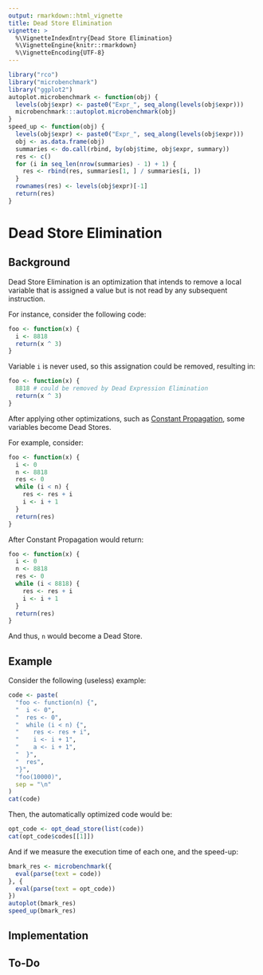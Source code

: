 ```yaml
---
output: rmarkdown::html_vignette
title: Dead Store Elimination
vignette: >
  %\VignetteIndexEntry{Dead Store Elimination}
  %\VignetteEngine{knitr::rmarkdown}
  %\VignetteEncoding{UTF-8}
---
```


```r
library("rco")
library("microbenchmark")
library("ggplot2")
autoplot.microbenchmark <- function(obj) {
  levels(obj$expr) <- paste0("Expr_", seq_along(levels(obj$expr)))
  microbenchmark:::autoplot.microbenchmark(obj)
}
speed_up <- function(obj) {
  levels(obj$expr) <- paste0("Expr_", seq_along(levels(obj$expr)))
  obj <- as.data.frame(obj)
  summaries <- do.call(rbind, by(obj$time, obj$expr, summary))
  res <- c()
  for (i in seq_len(nrow(summaries) - 1) + 1) {
    res <- rbind(res, summaries[1, ] / summaries[i, ])
  }
  rownames(res) <- levels(obj$expr)[-1]
  return(res)
}
```

# Dead Store Elimination

## Background

Dead Store Elimination is an optimization that intends to remove a local variable that is assigned a value but is not read by any subsequent instruction.

For instance, consider the following code:

```r
foo <- function(x) {
  i <- 8818
  return(x ^ 3)
}
```

Variable `i` is never used, so this assignation could be removed, resulting in:

```r
foo <- function(x) {
  8818 # could be removed by Dead Expression Elimination
  return(x ^ 3)
}
```

After applying other optimizations, such as [Constant Propagation](opt-constant-propagation.html), some variables become Dead Stores.

For example, consider:

```r
foo <- function(x) {
  i <- 0
  n <- 8818
  res <- 0
  while (i < n) {
    res <- res + i
    i <- i + 1
  }
  return(res)
}
```

After Constant Propagation would return:

```r
foo <- function(x) {
  i <- 0
  n <- 8818
  res <- 0
  while (i < 8818) {
    res <- res + i
    i <- i + 1
  }
  return(res)
}
```

And thus, `n` would become a Dead Store.

## Example

Consider the following (useless) example:

```r
code <- paste(
  "foo <- function(n) {",
  "  i <- 0",
  "  res <- 0",
  "  while (i < n) {",
  "    res <- res + i",
  "    i <- i + 1",
  "    a <- i + 1",
  "  }",
  "  res",
  "}",
  "foo(10000)",
  sep = "\n"
)
cat(code)
```

Then, the automatically optimized code would be:

```r
opt_code <- opt_dead_store(list(code))
cat(opt_code$codes[[1]])
```

And if we measure the execution time of each one, and the speed-up:

```r
bmark_res <- microbenchmark({
  eval(parse(text = code))
}, {
  eval(parse(text = opt_code))
})
autoplot(bmark_res)
speed_up(bmark_res)
```

## Implementation


## To-Do

<!-- * Remove not assigned expressions? -->

<!--   When coding, for debugging, sometimes instead of using `print` or `cat` we just write the expression. This causes that we get code as for example: -->

<!--   ```{r eval=FALSE} -->
<!--   foo <- function(x) { -->
<!--     x != 0 -->
<!--     return(100 / x) -->
<!--   } -->
<!--   ``` -->

<!--   Here, the expression `x != 0` would be evaluated each time we call the `foo` function, but would not have any effect as it is not assigned, nor printed. And thus, could be removed. -->

<!--   However, removing expressions could result in behaviour missmatches, for instance, the following two codes: -->

<!--   ```{r eval=FALSE} -->
<!--   foo <- function() { -->
<!--     x != 0 -->
<!--     return(100) -->
<!--   } -->
<!--   bar <- function() { -->
<!--     return(100) -->
<!--   } -->

<!--   foo() -->
<!--   bar() -->
<!--   ``` -->

<!--   The `foo` call would give an error, while the `bar` call would not. -->
